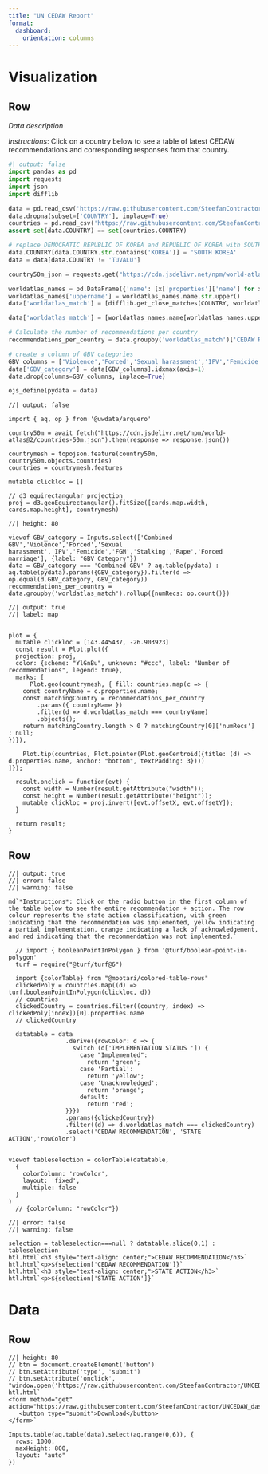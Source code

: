```yaml
---
title: "UN CEDAW Report"
format: 
  dashboard:
    orientation: columns
---
```


# Visualization

## Row

*Data description*

*Instructions*: Click on a country below to see a table of latest CEDAW recommendations and corresponding responses from that country. 

```python
#| output: false
import pandas as pd
import requests
import json
import difflib

data = pd.read_csv('https://raw.githubusercontent.com/SteefanContractor/UNCEDAW_dashboard/main/data/GLOBAL_dataset_180124_V7/COMPLETE_DATASET.csv')#../../data/GLOBAL_dataset_180124_V7/COMPLETE_DATASET.csv')
data.dropna(subset=['COUNTRY'], inplace=True)
countries = pd.read_csv('https://raw.githubusercontent.com/SteefanContractor/UNCEDAW_dashboard/main/data/GLOBAL_dataset_180124_V7/countries.csv',usecols=['COUNTRY'])
assert set(data.COUNTRY) == set(countries.COUNTRY)

# replace DEMOCRATIC REPUBLIC OF KOREA and REPUBLIC OF KOREA with SOUTH KOREA and remove TUVALU
data.COUNTRY[data.COUNTRY.str.contains('KOREA')] = 'SOUTH KOREA'
data = data[data.COUNTRY != 'TUVALU']

country50m_json = requests.get("https://cdn.jsdelivr.net/npm/world-atlas@2/countries-50m.json").json()

worldatlas_names = pd.DataFrame({'name': [x['properties']['name'] for x in country50m_json['objects']['countries']['geometries']]})
worldatlas_names['uppername'] = worldatlas_names.name.str.upper()
data['worldatlas_match'] = [difflib.get_close_matches(COUNTRY, worldatlas_names) for COUNTRY in data['COUNTRY']]

data['worldatlas_match'] = [worldatlas_names.name[worldatlas_names.uppername == difflib.get_close_matches(COUNTRY, worldatlas_names.uppername, n=1)[0]].values[0] for COUNTRY in data['COUNTRY']]

# Calculate the number of recommendations per country
recommendations_per_country = data.groupby('worldatlas_match')['CEDAW RECOMMENDATION'].count().reset_index()

# create a column of GBV categories
GBV_columns = ['Violence','Forced','Sexual harassment','IPV','Femicide','FGM','Stalking','Rape','Forced marriage','Combined GBV']
data['GBV_category'] = data[GBV_columns].idxmax(axis=1)
data.drop(columns=GBV_columns, inplace=True)

ojs_define(pydata = data)
```

```ojs
//| output: false

import { aq, op } from '@uwdata/arquero'

country50m = await fetch("https://cdn.jsdelivr.net/npm/world-atlas@2/countries-50m.json").then(response => response.json())

countrymesh = topojson.feature(country50m, country50m.objects.countries)
countries = countrymesh.features

mutable clickloc = []

// d3 equirectangular projection
proj = d3.geoEquirectangular().fitSize([cards.map.width, cards.map.height], countrymesh)
```

```ojs
//| height: 80 

viewof GBV_category = Inputs.select(['Combined GBV','Violence','Forced','Sexual harassment','IPV','Femicide','FGM','Stalking','Rape','Forced marriage'], {label: "GBV Category"})
data = GBV_category === 'Combined GBV' ? aq.table(pydata) : aq.table(pydata).params({GBV_category}).filter(d => op.equal(d.GBV_category, GBV_category))
recommendations_per_country = data.groupby('worldatlas_match').rollup({numRecs: op.count()})
```


```ojs
//| output: true
//| label: map


plot = {
  mutable clickloc = [143.445437, -26.903923]
  const result = Plot.plot({
  projection: proj,
  color: {scheme: "YlGnBu", unknown: "#ccc", label: "Number of recommendations", legend: true},
  marks: [
      Plot.geo(countrymesh, { fill: countries.map(c => {
    const countryName = c.properties.name;
    const matchingCountry = recommendations_per_country
        .params({ countryName })
        .filter(d => d.worldatlas_match === countryName)
        .objects();
    return matchingCountry.length > 0 ? matchingCountry[0]['numRecs'] : null;
})}),

    Plot.tip(countries, Plot.pointer(Plot.geoCentroid({title: (d) => d.properties.name, anchor: "bottom", textPadding: 3})))
]});

  result.onclick = function(evt) {
    const width = Number(result.getAttribute("width"));
    const height = Number(result.getAttribute("height"));
    mutable clickloc = proj.invert([evt.offsetX, evt.offsetY]);
  }

  return result;
}
```

## Row

```ojs
//| output: true 
//| error: false
//| warning: false

md`*Instructions*: Click on the radio button in the first column of the table below to see the entire recommendation + action. The row colour represents the state action classification, with green indicating that the recommendation was implemented, yellow indicating a partial implementation, orange indicating a lack of acknowledgement, and red indicating that the recommendation was not implemented.`

  // import { booleanPointInPolygon } from '@turf/boolean-point-in-polygon'
  turf = require("@turf/turf@6")

  import {colorTable} from "@mootari/colored-table-rows"
  clickedPoly = countries.map((d) => turf.booleanPointInPolygon(clickloc, d))
  // countries
  clickedCountry = countries.filter((country, index) => clickedPoly[index])[0].properties.name
  // clickedCountry

  datatable = data
                .derive({rowColor: d => {
                  switch (d['IMPLEMENTATION STATUS ']) {
                    case "Implemented":
                      return 'green';
                    case 'Partial':
                      return 'yellow';
                    case 'Unacknowledged':
                      return 'orange';
                    default:
                      return 'red';
                }}})
                .params({clickedCountry})
                .filter((d) => d.worldatlas_match === clickedCountry)
                .select('CEDAW RECOMMENDATION', 'STATE ACTION','rowColor')


viewof tableselection = colorTable(datatable,
  {
    colorColumn: 'rowColor',
    layout: 'fixed',
    multiple: false
  }
)
  // {colorColumn: "rowColor"})
```

```ojs
//| error: false
//| warning: false

selection = tableselection===null ? datatable.slice(0,1) : tableselection
htl.html`<h3 style="text-align: center;">CEDAW RECOMMENDATION</h3>`
htl.html`<p>${selection['CEDAW RECOMMENDATION']}`
htl.html`<h3 style="text-align: center;">STATE ACTION</h3>`
htl.html`<p>${selection['STATE ACTION']}`

```

# Data

## Row 

```ojs
//| height: 80
// btn = document.createElement('button')
// btn.setAttribute('type', 'submit')
// btn.setAttribute('onclick', "window.open('https://raw.githubusercontent.com/SteefanContractor/UNCEDAW_dashboard/main/data/GLOBAL_dataset_180124_V7/COMPLETE_DATASET.csv')")
htl.html`
<form method="get" action="https://raw.githubusercontent.com/SteefanContractor/UNCEDAW_dashboard/main/data/GLOBAL_dataset_180124_V7/COMPLETE_DATASET.csv">
   <button type="submit">Download</button>
</form>`
```
```ojs
Inputs.table(aq.table(data).select(aq.range(0,6)), {
  rows: 1000,
  maxHeight: 800,
  layout: "auto"
})
```

